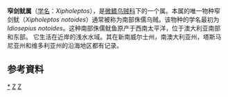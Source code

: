 {{Speciesbox
| name = 窄剑鱿
| taxon = Xipholeptos notoides
| authority = Berry, 1921
| status=DD
| status_system = IUCN3.1
| status_ref =<ref name = IUCN>{{cite journal | author1 = Barratt, I. | author2 = Allcock, L. | author2-link = Louise Allcock | year = 2012 | title = ''Idiosepius notoides'' | journal = [[The_IUCN_Red_List_of_Threatened_Species|The IUCN Red List of Threatened Species]] | volume = 2012 | page = e.T162547A913028 | doi = 10.2305/IUCN.UK.2012-1.RLTS.T162547A913028.en}} Downloaded on 09 February 2018.</ref>
}}

'''窄剑鱿属'''（[[学名|学名]]：''Xipholeptos''），是[[微鳍乌贼科|微鳍乌贼科]]下的一个属。本属的唯一物种窄剑鱿（''Xipholeptos notoides''）通常被称为南部侏儒乌贼。该物种的学名最初为''Idiosepius notoides''。这种南部侏儒鱿鱼原产于西南太平洋，位于澳大利亚南部和东部。 它生活在近岸的浅水水域。其在新南威尔士州，南澳大利亚州，塔斯马尼亚州和维多利亚州的沿海地区都有记录。

==参考資料==
{{reflist}}

{{taxonbar}}
[[Category:_窄剑鱿属|*]]
[[Category:_微鳍乌贼科|Z]]
[[Category:_1921年描述的分类群|Z]]